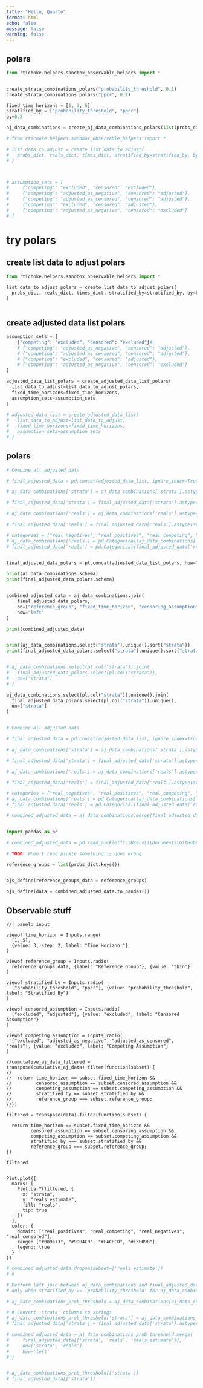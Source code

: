 ```yaml
---
title: "Hello, Quarto"
format: html
echo: false
message: false
warning: false
---
```

<!-- 
```python
from lifelines import AalenJohansenFitter
import numpy as np
from itertools import product
import itertools
from rtichoke.helpers.sandbox_observable_helpers import *
from lifelines import CoxPHFitter
from lifelines import WeibullAFTFitter
import polars as pl
print("Polars version:", pl.__version__)

import pandas as pd
import pickle  

with open(r'C:\Users\I\Documents\GitHub\rtichoke_python\probs_dict.pkl', 'rb') as file:
    probs_dict = pickle.load(file)

with open(r'C:\Users\I\Documents\GitHub\rtichoke_python\reals_dict.pkl', 'rb') as file:
    reals_dict = pickle.load(file)

with open(r'C:\Users\I\Documents\GitHub\rtichoke_python\times_dict.pkl', 'rb') as file:
    times_dict = pickle.load(file)


```
 -->

## polars


```python

from rtichoke.helpers.sandbox_observable_helpers import *


create_strata_combinations_polars("probability_threshold", 0.1)
create_strata_combinations_polars("ppcr", 0.1)


```

```python


fixed_time_horizons = [1, 3, 5]
stratified_by = ["probability_threshold", "ppcr"]
by=0.2

aj_data_combinations = create_aj_data_combinations_polars(list(probs_dict.keys()), fixed_time_horizons, stratified_by, by)

```

```python

# from rtichoke.helpers.sandbox_observable_helpers import *

# list_data_to_adjust = create_list_data_to_adjust(
#   probs_dict, reals_dict, times_dict, stratified_by=stratified_by, by=by
# )



# assumption_sets = [
#     {"competing": "excluded", "censored": "excluded"},
#     {"competing": "adjusted_as_negative", "censored": "adjusted"},
#     {"competing": "adjusted_as_censored", "censored": "adjusted"},
#     {"competing": "excluded", "censored": "adjusted"},
#     {"competing": "adjusted_as_negative", "censored": "excluded"}
# ]

```


# try polars

## create list data to adjust polars

```python

from rtichoke.helpers.sandbox_observable_helpers import *

list_data_to_adjust_polars = create_list_data_to_adjust_polars(
  probs_dict, reals_dict, times_dict, stratified_by=stratified_by, by=by
)



```


## create adjusted data list polars

```python

assumption_sets = [
    {"competing": "excluded", "censored": "excluded"}#,
    # {"competing": "adjusted_as_negative", "censored": "adjusted"},
    # {"competing": "adjusted_as_censored", "censored": "adjusted"},
    # {"competing": "excluded", "censored": "adjusted"},
    # {"competing": "adjusted_as_negative", "censored": "excluded"}
]

adjusted_data_list_polars = create_adjusted_data_list_polars(
  list_data_to_adjust=list_data_to_adjust_polars,
  fixed_time_horizons=fixed_time_horizons,
  assumption_sets=assumption_sets
)

```





```python

# adjusted_data_list = create_adjusted_data_list(
#   list_data_to_adjust=list_data_to_adjust,
#   fixed_time_horizons=fixed_time_horizons,
#   assumption_sets=assumption_sets
# )


```


## polars

```python
# Combine all adjusted data

# final_adjusted_data = pd.concat(adjusted_data_list, ignore_index=True)

# aj_data_combinations['strata'] = aj_data_combinations['strata'].astype(str)

# final_adjusted_data['strata'] = final_adjusted_data['strata'].astype(str)

# aj_data_combinations['reals'] = aj_data_combinations['reals'].astype(str)

# final_adjusted_data['reals'] = final_adjusted_data['reals'].astype(str)

# categories = ["real_negatives", "real_positives", "real_competing", "real_censored"]
# aj_data_combinations['reals'] = pd.Categorical(aj_data_combinations['reals'], categories=categories, ordered=True)
# final_adjusted_data['reals'] = pd.Categorical(final_adjusted_data['reals'], categories=categories, ordered=True)


final_adjusted_data_polars = pl.concat(adjusted_data_list_polars, how="vertical")


```

```python

print(aj_data_combinations.schema)
print(final_adjusted_data_polars.schema)


combined_adjusted_data = aj_data_combinations.join(
    final_adjusted_data_polars,
    on=["reference_group", "fixed_time_horizon", "censoring_assumption", "competing_assumption", "reals", "strata"],
    how="left"
)

print(combined_adjusted_data)


print(aj_data_combinations.select("strata").unique().sort("strata"))
print(final_adjusted_data_polars.select("strata").unique().sort("strata"))


# aj_data_combinations.select(pl.col("strata")).join(
#   final_adjusted_data_polars.select(pl.col("strata")),
#   on=["strata"]
# )

aj_data_combinations.select(pl.col("strata")).unique().join(
  final_adjusted_data_polars.select(pl.col("strata")).unique(),
  on=["strata"]
)



```

```python
# Combine all adjusted data

# final_adjusted_data = pd.concat(adjusted_data_list, ignore_index=True)

# aj_data_combinations['strata'] = aj_data_combinations['strata'].astype(str)

# final_adjusted_data['strata'] = final_adjusted_data['strata'].astype(str)

# aj_data_combinations['reals'] = aj_data_combinations['reals'].astype(str)

# final_adjusted_data['reals'] = final_adjusted_data['reals'].astype(str)

# categories = ["real_negatives", "real_positives", "real_competing", "real_censored"]
# aj_data_combinations['reals'] = pd.Categorical(aj_data_combinations['reals'], categories=categories, ordered=True)
# final_adjusted_data['reals'] = pd.Categorical(final_adjusted_data['reals'], categories=categories, ordered=True)

# combined_adjusted_data = aj_data_combinations.merge(final_adjusted_data, on=["reference_group", "fixed_time_horizon", "censoring_assumption", "competing_assumption", "reals", "strata"], how='left')


import pandas as pd

# combined_adjusted_data = pd.read_pickle("C:\Users\I\Documents\GitHub\rtichoke_python\docs\combined_adjusted_data.pkl")

# TODO: When I read pickle something is goes wrong

reference_groups = list(probs_dict.keys())


ojs_define(reference_groups_data = reference_groups)

ojs_define(data = combined_adjusted_data.to_pandas())

```

## Observable stuff

```ojs
//| panel: input

viewof time_horizon = Inputs.range(
  [1, 5], 
  {value: 3, step: 2, label: "Time Horizon:"}
)

viewof reference_group = Inputs.radio(
  reference_groups_data, {label: "Reference Group"}, {value: 'thin'}
)

viewof stratified_by = Inputs.radio(
  ["probability_threshold", "ppcr"], {value: "probability_threshold", label: "Stratified By"}
)

viewof censored_assumption = Inputs.radio(
  ["excluded", "adjusted"], {value: "excluded", label: "Censored Assumption"}
)

viewof competing_assumption = Inputs.radio(
  ["excluded", "adjusted_as_negative", "adjusted_as_censored", "reals"], {value: "excluded", label: "Competing Assumption"}
)

```

```ojs

//cumulative_aj_data_filtered = transpose(cumulative_aj_data).filter(function(subset) {
//
//  return time_horizon == subset.fixed_time_horizon &&
//         censored_assumption == subset.censored_assumption &&
//         competing_assumption == subset.competing_assumption &&
//         stratified_by == subset.stratified_by && 
//         reference_group === subset.reference_group;
//})

filtered = transpose(data).filter(function(subset) {

  return time_horizon == subset.fixed_time_horizon &&
         censored_assumption == subset.censoring_assumption &&
         competing_assumption == subset.competing_assumption &&
         stratified_by === subset.stratified_by && 
         reference_group === subset.reference_group;
})

filtered


```

```ojs

  
Plot.plot({
  marks: [
    Plot.barY(filtered, { 
      x: "strata", 
      y: "reals_estimate", 
      fill: "reals", 
      tip: true 
    })
  ],
  color: {
    domain: ["real_positives", "real_competing", "real_negatives", "real_censored"], 
    range: ["#009e73", "#9DB4C0", "#FAC8CD", "#E3F09B"],
    legend: true
  }
})

```

```python

# combined_adjusted_data.dropna(subset=['reals_estimate'])
# # 

# Perform left join between aj_data_combinations and final_adjusted_data on 'strata' and 'reals_estimate'
# only when stratified_by == 'probability_threshold' for aj_data_combinations

# aj_data_combinations_prob_threshold = aj_data_combinations[aj_data_combinations['stratified_by'] == 'probability_threshold']

# # Convert 'strata' columns to strings
# aj_data_combinations_prob_threshold['strata'] = aj_data_combinations_prob_threshold['strata'].astype(str)
# final_adjusted_data['strata'] = final_adjusted_data['strata'].astype(str)

# combined_adjusted_data = aj_data_combinations_prob_threshold.merge(
#     final_adjusted_data[['strata', 'reals', 'reals_estimate']],
#     on=['strata', 'reals'],
#     how='left'
# )


# aj_data_combinations_prob_threshold[['strata']]
# final_adjusted_data[['strata']]
```
